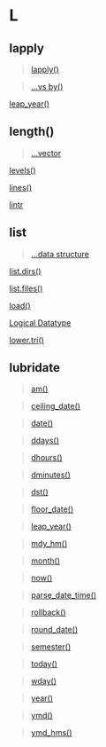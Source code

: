 # L {-}

## lapply{-}

> [lapply()](https://linkedin-learning.pxf.io/apply)

> [...vs by()](https://linkedin-learning.pxf.io/rweekly_by)

[leap_year()](https://linkedin-learning.pxf.io/rdatesGetSetLubridate)

## length() {-}

> [...vector](https://linkedin-learning.pxf.io/rwkly_vector)

[levels()](https://linkedin-learning.pxf.io/rweekly_factor)

[lines()](https://linkedin-learning.pxf.io/plot)

[lintr](https://linkedin-learning.pxf.io/rweekly_styleguides)

## list {-}

> [...data structure](https://linkedin-learning.pxf.io/rweekly_lists)

[list.dirs()](https://linkedin-learning.pxf.io/rweekly_filechoose)

[list.files()](https://linkedin-learning.pxf.io/rweekly_filechoose)

[load()](https://linkedin-learning.pxf.io/rweekly_loadsave)

[Logical Datatype](https://linkedin-learning.pxf.io/rweekly_atomics)

[lower.tri()](https://linkedin-learning.pxf.io/rweeklyUpperLowerTri)

## lubridate{-}

>[am()](https://linkedin-learning.pxf.io/rdatesGetSetLubridate)

>[ceiling_date()](https://linkedin-learning.pxf.io/rdatesLubridateRound)

>[date()](https://linkedin-learning.pxf.io/rdatesGetSetLubridate)

>[ddays()](https://linkedin-learning.pxf.io/rdateLubridateMathDurations)

>[dhours()](https://linkedin-learning.pxf.io/rdateLubridateMathDurations)

>[dminutes()](https://linkedin-learning.pxf.io/rdateLubridateMathDurations)

>[dst()](https://linkedin-learning.pxf.io/rdatesGetSetLubridate)

>[floor_date()](https://linkedin-learning.pxf.io/rdatesLubridateRound)

>[leap_year()](https://linkedin-learning.pxf.io/rdatesGetSetLubridate)

>[mdy_hm()](https://linkedin-learning.pxf.io/rdatesLubridateParsing)

>[month()](https://linkedin-learning.pxf.io/rdatesGetSetLubridate)

>[now()](https://linkedin-learning.pxf.io/rdatesLubridateParsing)

>[parse_date_time()](https://linkedin-learning.pxf.io/rdatesLubridateParsing)

>[rollback()](https://linkedin-learning.pxf.io/rdatesLubridateRound)

>[round_date()](https://linkedin-learning.pxf.io/rdatesLubridateRound)

>[semester()](https://linkedin-learning.pxf.io/rdatesGetSetLubridate)

>[today()](https://linkedin-learning.pxf.io/rdatesLubridateParsing)

>[wday()](https://linkedin-learning.pxf.io/rdatesGetSetLubridate)

>[year()](https://linkedin-learning.pxf.io/rdatesGetSetLubridate)

>[ymd()](https://linkedin-learning.pxf.io/rdatesLubridateParsing)

>[ymd_hms()](https://linkedin-learning.pxf.io/rdatesLubridateParsing)
